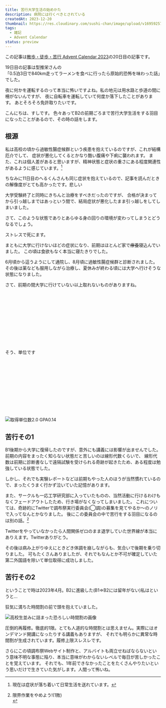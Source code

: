 ```yaml
---
title: 苦行大学生活の始めかた
description: 病院には行くべきとされている
createdAt: 2023-12-20
thumbnail: https://res.cloudinary.com/sushi-chan/image/upload/v1695925763/my-campus-life/56F9C0BE-0ACB-4D23-9C6C-3BDEE11CF2E6_1_201_a_hlnsel.jpg
tags:
  - 雑記
  - Advent Calendar
status: preview
---
```


この記事は[散歩・徒歩・苦行 Advent Calendar 2023](https://adventar.org/calendars/8696)の20日目の記事です。

<UrlCard url="https://adventar.org/calendars/8696" />

19日目の記事は型推栄さんの<br />「0.5泊3日で840km走ってラーメンを食べに行ったら原始的恐怖を味わった話」でした。

<UrlCard url="https://jj1lis.hatenablog.com/entry/2023/12/19/031104" />

夜に何かを運転するのって本当に怖いですよね。私の地元は用水路と歩道の間に柵がないんですが、
夜に自転車を運転していて何度か落下したことがあります。
あとそろそろ免許取りたいです。

こんにちは、すしです。
色々あってB2の前期ごろまで苦行大学生活をする羽目になったことがあるので、その時の話をします。

## 根源

私は高校の頃から過敏性腸症候群という疾患を抱えているのですが、これが結構厄介でして、
症状が悪化してくるとかなり酷い腹痛や<Spoiler>下痢</Spoiler>に襲われます。
また、これは個人差があると思いますが、精神状態と症状の重さにある程度関連性があるように感じています。[^1]

[^1]: 現在は症状が落ち着いて日常生活を送れています。

ちなみに11日目のへるくんさんも同じ症状を抱えているので、記事を読んだときの解像度がとても高かったです。悲しい

<UrlCard url="https://helkun.dev/blog/StomachAche.html" />

大学受験終了と同時にきちんと治療をすべきだったのですが、
合格が決まってから引っ越しまではあっという間で、結局症状が悪化したまま引っ越しをしてしまいました。

さて、このような状態でありとあらゆる身の回りの環境が変わってしまうとどうなるでしょう。

<TextCard>ストレスで死にます。</TextCard>

まともに大学に行けないほどの症状になり、前期はほとんど家で~~療養~~寝込んでいました。
この頃は食欲もなく本当に寝たきりでした。

6月頃から這うようにして通院し、8月頃に過敏性腸症候群と診断されました。
その後は薬なども服用しながら治療し、夏休みが終わる頃には大学へ行けそうな状態になりました。


さて、前期の間大学に行けていない以上取れないものがありますね。

<br /><br /><br /><br /><br />
<br /><br /><br /><br /><br />


<TextCard>そう、単位です</TextCard>

<br /><br /><br /><br /><br />
<br /><br /><br /><br /><br />


![取得単位数2.0 GPA0.14](https://res.cloudinary.com/sushi-chan/image/upload/v1695918724/my-campus-life/lmaozpszsrs4afjfcp5p.png "苦行生活スタート❗")



## 苦行その1

B1後期から大学に復帰したのですが、意外にも講義には影響が出ませんでした。
前期の内容をまったく知らない状態だと苦しいのは線形代数くらいで、
線形代数は前期に診断書なしで遠隔試験を受けられる奇跡が起きたため、ある程度は勉強している状態でした。

しかし、それでも実験レポートなどは前期もやった人のほうが当然慣れているので、まったくうまく行かず泣いていた記憶があります。

また、サークルも一応工学研究部に入っていたものの、当然活動に行けるわけもなくフェードアウトしたため、行き場がなくなってしまいました。
これについては、奇跡的にTwitterで調布祭実行委員会(◯調)の募集を見てやるか～のノリで入ってなんとかなりました。
後にこの委員会の中で苦行をする羽目になるのは別の話。[^2]

Twitterをやっていなかったら人間関係ゼロのまま退学していた世界線が本当にありえます。Twitterありがとう。

その後は病み上がりゆえにときどき体調を崩しながらも、気合いで後期を乗り切りました。
可もたくさんありましたが、それでもなんとか不可が確定していた第二外国語を除いて単位取得に成功しました。


[^2]:
    <div>
      <span>限界作業をやめよう!(1敗)</span>
      <UrlCard url="/blog/post/tech/chofusai-2023-website#%E3%81%86%E3%81%BE%E3%81%8F%E3%81%A7%E3%81%8D%E3%81%AA%E3%81%8B%E3%81%A3%E3%81%9F%E3%81%93%E3%81%A8" />
    </div>

## 苦行その2

ということで時は2023年4月。B2に進級した(B1=>B2には留年がない)私はというと...

<TextCard>狂気に満ちた時間割の前で頭を抱えていました。</TextCard>

![高校生並みに詰まった恐ろしい時間割の画像](https://res.cloudinary.com/sushi-chan/image/upload/v1703004998/my-campus-life/IMG_2288_mavywk.png "何ですか？これは")

圧倒的再履修。徹底的1限。とても人道的な時間割とは思えません。実際にはオンデマンド開講になったりする講義もありますが、
それでも明らかに異常な時間割が生成されています。履修上限スレスレです。

さらにこの頃調布祭Webサイト制作と、アルバイトも両立せねばならないという意味不明な事態に陥り、本当に意味がわからないレベルで毎日が苦しかったことを覚えています。
それでも、1年前できなかったことをたくさんやりたいという思いだけで生きていた気がします。人間って怖いね。
